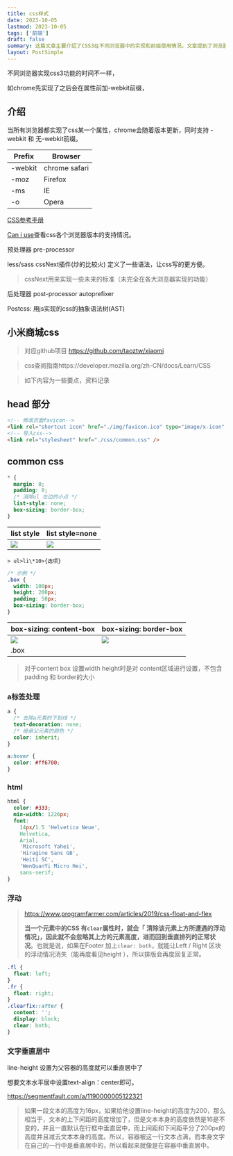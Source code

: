 ```yaml
---
title: css样式
date: 2023-10-05
lastmod: 2023-10-05
tags: ['前端']
draft: false
summary: 这篇文章主要介绍了CSS3在不同浏览器中的实现和前缀使用情况。文章提到了浏览器厂商前缀的使用，如-webkit、-moz等，以及CSS预处理器和后处理器的概念。此外，文章还简要介绍了一些常用的CSS属性和技巧，如盒模型、浮动和文字居中等。
layout: PostSimple
---
```


不同浏览器实现css3功能的时间不一样，

如chrome先实现了之后会在属性前加-webkit前缀，

## 介绍

当所有浏览器都实现了css某一个属性，chrome会随着版本更新，同时支持 -webkit 和 无-webkit前缀。

| Prefix  | Browser       |
| ------- | ------------- |
| -webkit | chrome safari |
| -moz    | Firefox       |
| -ms     | IE            |
| -o      | Opera         |

[CSS参考手册](http://css.doyoe.com/)

[Can i use](https://caniuse.com/?search=transition)查看css各个浏览器版本的支持情况。

预处理器 pre-processor

less/sass cssNext插件(炒的比较火) 定义了一些语法，让css写的更方便。

> cssNext用来实现一些未来的标准（未完全在各大浏览器实现的功能）

后处理器 post-processor
autoprefixer

Postcss: 用js实现的css的抽象语法树(AST)

## 小米商城css

> 对应github项目 https://github.com/taoztw/xiaomi

> css查阅指南https://developer.mozilla.org/zh-CN/docs/Learn/CSS

> 如下内容为一些要点，资料记录

## head 部分

```html
<!-- 修改页面favicon-->
<link rel="shortcut icon" href="./img/favicon.ico" type="image/x-icon" />
<!-- 导入css-->
<link rel="stylesheet" href="./css/common.css" />
```

## common css

```css
* {
  margin: 0;
  padding: 0;
  /* 消除ul 左边的小点 */
  list-style: none;
  box-sizing: border-box;
}
```

| list style                                                                                 | list style=none                                                                            |
| ------------------------------------------------------------------------------------------ | ------------------------------------------------------------------------------------------ |
| ![](https://tz-1256822507.cos.ap-hongkong.myqcloud.com/typora/image-20231005110106502.png) | ![](https://tz-1256822507.cos.ap-hongkong.myqcloud.com/typora/image-20231005110221342.png) |

`> ul>li\*10>{选项}`

```css
/* 示例 */
.box {
  width: 100px;
  height: 200px;
  padding: 50px;
  box-sizing: border-box;
}
```

| box-sizing: content-box                                                                    | box-sizing: border-box                                                                     |
| ------------------------------------------------------------------------------------------ | ------------------------------------------------------------------------------------------ |
| ![](https://tz-1256822507.cos.ap-hongkong.myqcloud.com/typora/image-20231005113200080.png) | ![](https://tz-1256822507.cos.ap-hongkong.myqcloud.com/typora/image-20231005113420444.png) |
| .box                                                                                       |                                                                                            |

> 对于content box 设置width height时是对 content区域进行设置，不包含padding 和 border的大小

### a标签处理

```css
a {
  /* 去除a元素的下划线 */
  text-decoration: none;
  /* 继承父元素的颜色 */
  color: inherit;
}

a:hover {
  color: #ff6700;
}
```

### html

```css
html {
  color: #333;
  min-width: 1226px;
  font:
    14px/1.5 'Helvetica Neue',
    Helvetica,
    Arial,
    'Microsoft Yahei',
    'Hiragino Sans GB',
    'Heiti SC',
    'WenQuanYi Micro Hei',
    sans-serif;
}
```

### 浮动

> https://www.programfarmer.com/articles/2019/css-float-and-flex
>
> **当一个元素中的CSS 有`clear`属性时，就会「 清除该元素上方所遭遇的浮动情况」，因此就不会忽略其上方的元素高度，进而回到垂直排列的正常状况**。也就是说，如果在Footer 加上`clear: both`，就能让Left / Right 区块的浮动情况消失（能再度看见height ），所以排版会再度回复正常。

```css
.fl {
  float: left;
}
.fr {
  float: right;
}
.clearfix::after {
  content: '';
  display: block;
  clear: both;
}
```

### 文字垂直居中

line-height 设置为父容器的高度就可以垂直居中了

想要文本水平居中设置text-align：center即可。

https://segmentfault.com/a/1190000005122321

> 如果一段文本的高度为16px，如果给他设置line-height的高度为200，那么相当于，文本的上下间距的高度增加了，但是文本本身的高度依然是16是不变的，并且一直默认在行框中垂直居中，而上间距和下间距平分了200px的高度并且减去文本本身的高度。所以，容器被这一行文本占满，而本身文字在自己的一行中是垂直居中的，所以看起来就像是在容器中垂直居中。
